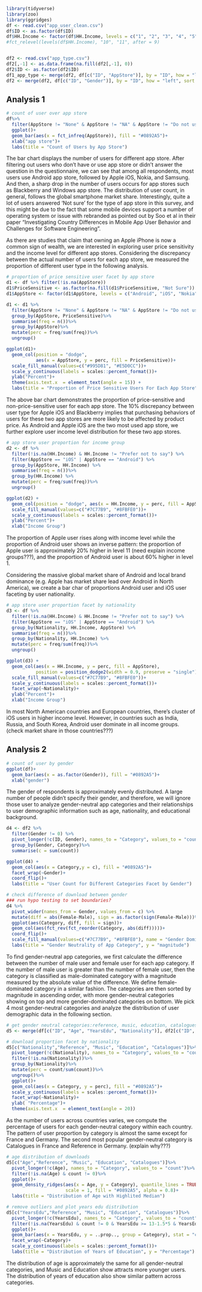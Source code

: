
```r
library(tidyverse)
library(zoo)
library(ggridges)
df <- read.csv("app_user_clean.csv")
df$ID <- as.factor(df$ID)
df$HH.Income <- factor(df$HH.Income, levels = c("1", "2", "3", "4", "5", "6", "7", "8", "9", "10", "11", "Prefer not to say"))
#fct_relevel(levels(df$HH.Income), "10", "11", after = 9)


df2 <- read.csv("app_type.csv")
df2[,-1] <- as.data.frame(na.fill(df2[,-1], 0)) 
df2$ID <- as.factor(df2$ID)
df1_app_type <- merge(df2, df[c("ID", "AppStore")], by = "ID", how = "left", sort = FALSE)
df2 <- merge(df2, df[c("ID", "Gender")], by = "ID", how = "left", sort = FALSE)
```

## Analysis 1

```r
# count of user over app store
df%>%
  filter(AppStore != "None" & AppStore != "NA" & AppStore != "Do not use apps")%>%
  ggplot()+
  geom_bar(aes(x = fct_infreq(AppStore)), fill = "#0892A5")+
  xlab("app store")+
  labs(title = "Count of Users by App Store")
```

The bar chart displays the number of users for different app store. After filtering out users who don't have or use app store or didn't answer the question in the questionnaire, we can see that among all respondents, most users use Android app store, followed by Apple iOS, Nokia, and Samsung. And then, a sharp drop in the number of users occurs for app stores such as Blackberry and Windows app store. The distribution of user count, in general, follows the global smartphone market share. Interestingly, quite a lot of users answered 'Not sure' for the type of app store in this survey, and this might be due to the fact that some mobile devices support a number of operating system or issue with rebranded as pointed out by Soo et al in their paper "Investigating Country Differences in Mobile App User Behavior and Challenges for Software Engineering".

As there are studies that claim that owning an Apple iPhone is now a common sign of wealth, we are interested in exploring user price sensitivity and the income level for different app stores. Considering the discrepancy between the actual number of users for each app store, we measured the proportion of different user type in the following analysis.

```r
# proportion of price sensitive user facet by app store
d1 <- df %>% filter(!is.na(AppStore))
d1$PriceSensitive <- as.factor(na.fill(d1$PriceSensitive, "Not Sure"))
d1$AppStore <- factor(d1$AppStore, levels = c("Android", "iOS", "Nokia", "Not Sure", "Samsung", "Blackberry", "Windows", "Other", "Do not use apps"))

d1 <- d1 %>%
  filter(AppStore != "None" & AppStore != "NA" & AppStore != "Do not use apps")%>%
  group_by(AppStore, PriceSensitive)%>%
  summarise(freq = n())%>%
  group_by(AppStore)%>%
  mutate(perc = freq/sum(freq))%>%
  ungroup()

ggplot(d1)+
  geom_col(position = "dodge",
           aes(x = AppStore, y = perc, fill = PriceSensitive))+
  scale_fill_manual(values=c("#995D81", "#E5D0CC"))+
  scale_y_continuous(labels = scales::percent_format())+
  ylab("Percent")+
  theme(axis.text.x  = element_text(angle = 15)) +
  labs(title = "Proportion of Price Sensitive Users For Each App Store")
```

The above bar chart demonstrates the proportion of price-sensitive and non-price-sensitive user for each app store. The 10% discrepancy between user type for Apple iOS and Blackberry implies that purchasing behaviors of users for these two app stores are more likely to be affected by product price. As Android and Apple iOS are the two most used app store, we further explore user income level distribution for these two app stores.

```r
# app store user proportion for income group
d2 <- df %>%
  filter(!is.na(HH.Income) & HH.Income != "Prefer not to say") %>%
  filter(AppStore == "iOS" | AppStore == "Android") %>%
  group_by(AppStore, HH.Income) %>%
  summarise(freq = n())%>%
  group_by(HH.Income) %>%
  mutate(perc = freq/sum(freq))%>%
  ungroup()

ggplot(d2) +
  geom_col(position = "dodge", aes(x = HH.Income, y = perc, fill = AppStore))+
  scale_fill_manual(values=c("#7C77B9", "#8FBFE0"))+
  scale_y_continuous(labels = scales::percent_format())+
  ylab("Percent")+
  xlab("Income Group")
```

The proportion of Apple user rises along with income level while the proportion of Android user shows an inverse pattern: the proportion of Apple user is approximately 20% higher in level 11 (need explain income groups???), and the proportion of Android user is about 60% higher in level 1.


Considering the massive global market share of Android and local brand dominance (e.g. Apple has market share lead over Android in North America), we create a bar char of proportions Android user and iOS user faceting by user nationality.

```r
# app store user proportion facet by nationality
d3 <- df %>%
  filter(!is.na(HH.Income) & HH.Income != "Prefer not to say") %>%
  filter(AppStore == "iOS" | AppStore == "Android") %>%
  group_by(Nationality, HH.Income, AppStore) %>%
  summarise(freq = n())%>%
  group_by(Nationality, HH.Income) %>%
  mutate(perc = freq/sum(freq))%>%
  ungroup()

ggplot(d3) +
  geom_col(aes(x = HH.Income, y = perc, fill = AppStore),
           position = position_dodge2(width = 0.9, preserve = "single"))+
  scale_fill_manual(values=c("#7C77B9", "#8FBFE0"))+
  scale_y_continuous(labels = scales::percent_format())+
  facet_wrap(~Nationality)+
  ylab("Percent")+
  xlab("Income Group")
```

In most North American countries and European countries, there's cluster of iOS users in higher income level. However, in countries such as India, Russia, and South Korea, Android user dominate in all income groups. (check market share in those countries???)

## Analysis 2

```r
# count of user by gender
ggplot(df)+
  geom_bar(aes(x = as.factor(Gender)), fill = "#0892A5")+
  xlab("gender")
```

The gender of respondents is approximately evenly distributed. A large number of people didn't specify their gender, and therefore, we will ignore those user to analyze gender-neutral app categories and their relationships to user demographic information such as age, nationality, and educational background.

```r
d4 <- df2 %>%
  filter(Gender != 0) %>%
  pivot_longer(!c(ID, Gender), names_to = "Category", values_to = "count")%>%
  group_by(Gender, Category)%>%
  summarise(c = sum(count))

ggplot(d4) +
  geom_col(aes(x = Category,y = c), fill = "#0892A5")+
  facet_wrap(~Gender)+
  coord_flip()+
  labs(title = "User Count for Different Categories Facet by Gender")
```

```r
# check difference of download between gender
### run hypo testing to set boundaries?
d4 %>%
  pivot_wider(names_from = Gender, values_from = c) %>%
  mutate(diff = abs(Female-Male), sign = as.factor(sign(Female-Male)))%>%
  ggplot(aes(Category, diff, fill = sign))+
  geom_col(aes(fct_rev(fct_reorder(Category, abs(diff)))))+
  coord_flip()+
  scale_fill_manual(values=c("#7C77B9", "#8FBFE0"), name = "Gender Dominance", labels = c("Male-dominated", "Female-dominated"))+
  labs(title = "Gender Neutrality of App Category", y = "magnitude")
```

To find gender-neutral app categories, we first calculate the difference between the number of male user and female user for each app category. If the number of male user is greater than the number of female user, then the category is classified as male-dominated category with a magnitude measured by the absolute value of the difference. We define female-dominated category in a similar fashion. The categories are then sorted by magnitude in ascending order, with more gender-neutral categories showing on top and more gender-dominated categories on bottom. We pick 4 most gender-neutral categories and analyze the distribution of user demographic data in the following section.

```r
# get gender neutral categories:reference, music, education, catalogues
d5 <- merge(df[c("ID", "Age", "YearsEdu", "Nationality")], df2[c("ID", "Gender", "Reference", "Music", "Education", "Catalogues")], by ="ID", sort = FALSE)

# download proportion facet by nationality
d5[c("Nationality","Reference", "Music", "Education", "Catalogues")]%>%
  pivot_longer(!c(Nationality), names_to = "Category", values_to = "count")%>%
  filter(!is.na(Nationality))%>%
  group_by(Nationality)%>%
  mutate(perc = count/sum(count))%>%
  ungroup()%>%
  ggplot()+
  geom_col(aes(x = Category, y = perc), fill = "#0892A5")+
  scale_y_continuous(labels = scales::percent_format())+
  facet_wrap(~Nationality)+
  ylab( "Percentage")+
  theme(axis.text.x  = element_text(angle = 20)) 
```

As the number of users across countries varies, we compute the percentage of users for each gender-neutral category within each country. The pattern of user proportion by category is almost the same except for France and Germany. The second most popular gender-neutral category is Catalogues in France and Reference in Germany. (explain why???)

```r
# age distribution of downloads
d5[c("Age","Reference", "Music", "Education", "Catalogues")]%>%
  pivot_longer(!c(Age), names_to = "Category", values_to = "count")%>%
  filter(!is.na(Age) & count != 0)%>%
  ggplot()+
  geom_density_ridges(aes(x = Age, y = Category), quantile_lines = TRUE, quantiles = 2, 
                      scale = 1, fill = "#0892A5", alpha = 0.8)+
  labs(title = "Distribution of Age with Highlited Median")
```

```r
# remove outliers and plot years edu distribution
d5[c("YearsEdu","Reference", "Music", "Education", "Catalogues")]%>%
  pivot_longer(!c(YearsEdu), names_to = "Category", values_to = "count")%>%
  filter(!is.na(YearsEdu) & count != 0 & YearsEdu >= 13-1.5*5 & YearsEdu <= 18+1.5*5)%>%
  ggplot()+
  geom_bar(aes(x = YearsEdu, y = ..prop.., group = Category), stat = "count", fill = "#0892A5")+
  facet_wrap(~Category)+
  scale_y_continuous(labels = scales::percent_format())+
  labs(title = "Distribution of Years of Education", y = "Percentage")
```

The distribution of age is approximately the same for all gender-neutral categories, and Music and Education show attracts more younger users. The distribution of years of education also show similar pattern across categories.
